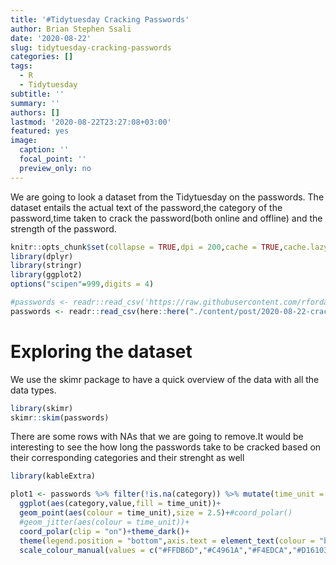 ```yaml
---
title: '#Tidytuesday Cracking Passwords'
author: Brian Stephen Ssali
date: '2020-08-22'
slug: tidytuesday-cracking-passwords
categories: []
tags:
  - R
  - Tidytuesday
subtitle: ''
summary: ''
authors: []
lastmod: '2020-08-22T23:27:08+03:00'
featured: yes
image:
  caption: ''
  focal_point: ''
  preview_only: no
---
```


We are going to look a dataset from the Tidytuesday on the passwords. The dataset entails the actual text of the password,the category of the password,time taken to crack the password(both online and offline) and the strength of the password.

```r
knitr::opts_chunk$set(collapse = TRUE,dpi = 200,cache = TRUE,cache.lazy = TRUE,tidy = "styler",fig.width = 8,fig.height = 8)
library(dplyr)
library(stringr)
library(ggplot2)
options("scipen"=999,digits = 4)

#passwords <- readr::read_csv('https://raw.githubusercontent.com/rfordatascience/tidytuesday/master/data/2020/2020-01-14/passwords.csv')
passwords <- readr::read_csv(here::here("./content/post/2020-08-22-cracking-passwords/Data/passwords.csv"))
```

# Exploring the dataset
We use the skimr package to have a quick overview of the data with all the data types.

```r
library(skimr)
skimr::skim(passwords)
```

There are some rows with NAs that we are going to remove.It would be interesting to see the how long the passwords take to be cracked based on their corresponding categories and their strenght as well

```r

library(kableExtra)

plot1 <- passwords %>% filter(!is.na(category)) %>% mutate(time_unit = factor(time_unit,levels =  c("seconds","minutes","hours","days","weeks","months" ,"years"))) %>% 
  ggplot(aes(category,value,fill = time_unit))+
  geom_point(aes(colour = time_unit),size = 2.5)+#coord_polar()
  #geom_jitter(aes(colour = time_unit))+
  coord_polar(clip = "on")+theme_dark()+
  theme(legend.position = "bottom",axis.text = element_text(colour = "black"),panel.grid.major = element_line("gray"))+ 
  scale_colour_manual(values = c("#FFDB6D","#C4961A","#F4EDCA","#D16103","#00AFBB","#4E84C4","#FC4E07"),guide = guide_legend(nrow = 1))

```
